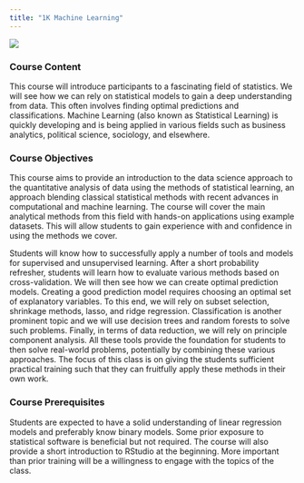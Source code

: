 ```yaml
---
title: "1K Machine Learning"
---
```


![]("http://philippbroniecki.github.io/images/lleeman-218x218.jpg")

### Course Content
This course will introduce participants to a fascinating field of statistics. We will see how we can rely on statistical models to gain a deep understanding from data. This often involves finding optimal predictions and classifications. Machine Learning (also known as Statistical Learning) is quickly developing and is being applied in various fields such as business analytics, political science, sociology, and elsewhere.

### Course Objectives
This course aims to provide an introduction to the data science approach to the quantitative analysis of data using the methods of statistical learning, an approach blending classical statistical methods with recent advances in computational and machine learning. The course will cover the main analytical methods from this field with hands-on applications using example datasets. This will allow students to gain experience with and confidence in using the methods we cover.

Students will know how to successfully apply a number of tools and models for supervised and unsupervised learning. After a short probability refresher, students will learn how to evaluate various methods based on cross-validation. We will then see how we can create optimal prediction models. Creating a good prediction model requires choosing an optimal set of explanatory variables. To this end, we will rely on subset selection, shrinkage methods, lasso, and ridge regression. Classification is another prominent topic and we will use decision trees and random forests to solve such problems. Finally, in terms of data reduction, we will rely on principle component analysis. All these tools provide the foundation for students to then solve real-world problems, potentially by combining these various approaches. The focus of this class is on giving the students sufficient practical training such that they can fruitfully apply these methods in their own work.

### Course Prerequisites
Students are expected to have a solid understanding of linear regression models and preferably know binary models. Some prior exposure to statistical software is beneficial but not required. The course will also provide a short introduction to RStudio at the beginning. More important than prior training will be a willingness to engage with the topics of the class.
